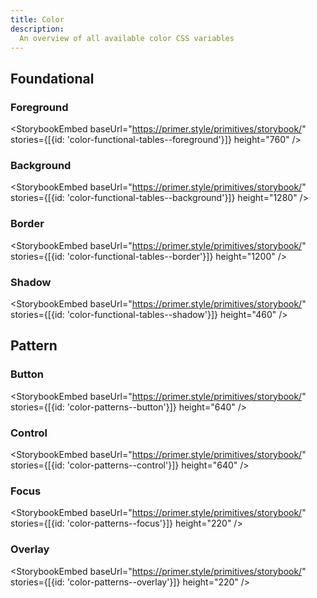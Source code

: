 ```yaml
---
title: Color
description:
  An overview of all available color CSS variables
---
```



## Foundational

### Foreground

<StorybookEmbed
  baseUrl="https://primer.style/primitives/storybook/"
  stories={[{id: 'color-functional-tables--foreground'}]}
  height="760"
/>

### Background

<StorybookEmbed
  baseUrl="https://primer.style/primitives/storybook/"
  stories={[{id: 'color-functional-tables--background'}]}
  height="1280"
/>

### Border

<StorybookEmbed
  baseUrl="https://primer.style/primitives/storybook/"
  stories={[{id: 'color-functional-tables--border'}]}
  height="1200"
/>

### Shadow

<StorybookEmbed
  baseUrl="https://primer.style/primitives/storybook/"
  stories={[{id: 'color-functional-tables--shadow'}]}
  height="460"
/>

## Pattern

### Button

<StorybookEmbed
  baseUrl="https://primer.style/primitives/storybook/"
  stories={[{id: 'color-patterns--button'}]}
  height="640"
/>

### Control

<StorybookEmbed
  baseUrl="https://primer.style/primitives/storybook/"
  stories={[{id: 'color-patterns--control'}]}
  height="640"
/>

### Focus

<StorybookEmbed
  baseUrl="https://primer.style/primitives/storybook/"
  stories={[{id: 'color-patterns--focus'}]}
  height="220"
/>

### Overlay

<StorybookEmbed
  baseUrl="https://primer.style/primitives/storybook/"
  stories={[{id: 'color-patterns--overlay'}]}
  height="220"
/>
